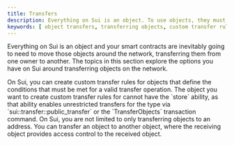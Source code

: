 ```yaml
---
title: Transfers
description: Everything on Sui is an object. To use objects, they must be transferred between owners, which can be an address or another object. 
keywords: [ object transfers, transferring objects, custom transfer rules, transfer to an object, transfer objects ]
---
```


Everything on Sui is an object and your smart contracts are inevitably going to need to move those objects around the network, transferring them from one owner to another. The topics in this section explore the options you have on Sui around transferring objects on the network.

<Cards>
<Card title="Custom Transfer Rules" href="/concepts/transfers/custom-rules">
On Sui, you can create custom transfer rules for objects that define the conditions that must be met for a valid transfer operation. The object you want to create custom transfer rules for cannot have the `store` ability, as that ability enables unrestricted transfers for the type via `sui::transfer::public_transfer` or the `TransferObjects` transaction command.
</Card>
<Card title="Transfer to Object" href="/concepts/transfers/transfer-to-object">
On Sui, you are not limited to only transferring objects to an address. You can transfer an object to another object, where the receiving object provides access control to the received object. 
</Card>
</Cards>